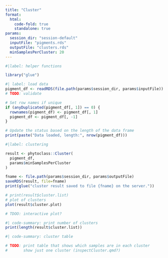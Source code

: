 ```yaml
---
title: "Cluster"
format:
  html:
    code-fold: true
    standalone: true
params:
  session_dir: "session-default"
  inputFile: "pigments.rds"
  outputFile: "clusters.rds"
  minSamplesPerCluster: 20
---
```


```R
#|label: helper functions

library("glue")
```

```R
#| label: load data
pigment_df <- readRDS(file.path(params$session_dir, params$inputFile))
# TODO: validate

# Set row names if unique
if (anyDuplicated(pigment_df[, 1]) == 0) {
  rownames(pigment_df) <- pigment_df[, 1]
  pigment_df <- pigment_df[, -1]
}

# Update the status based on the length of the data frame
print(paste("Data loaded, length:", nrow(pigment_df)))
```

```R
#|label: clustering

result <- phytoclass::Cluster(
  pigment_df,
  params$minSamplesPerCluster
)
```

```R
fname <- file.path(params$session_dir, params$outputFile)
saveRDS(result, file=fname)
print(glue("cluster result saved to file {fname} on the server."))
```

```R
# print(result$cluster.list)
# plot of clusters
plot(result$cluster.plot)

# TDOO: interactive plot?
```

```R
#| code-summary: print number of clusters
print(length(result$cluster.list))
```

```R
#| code-summary: cluster table

# TODO: print table that shows which samples are in each cluster
#       show just one cluster (inspectCluster.qmd?)
```

